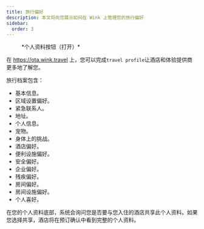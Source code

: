 ```yaml
---
title: 旅行偏好
description: 本文将向您展示如何在 Wink 上管理您的旅行偏好
sidebar:
  order: 3
---
```


<figure>
  <CloudinaryImage width="350" height="404" resize="scale" quality="best" alt="身份验证后的帐户按钮" src="academy/account-button-auth-open" errorImage="noimage_opaque_nyrtl0.png" />

  <figcaption>*个人资料按钮（打开）*</figcaption>
</figure>


在 https://ota.wink.travel 上，您可以完成`travel profile`让酒店和体验提供商更多地了解您。

旅行档案包含：

* 基本信息。
* 区域设置偏好。
* 紧急联系人。
* 地址。
* 个人信息。
* 宠物。
* 身体上的挑战。
* 酒店偏好。
* 便利设施偏好。
* 安全偏好。
* 企业偏好。
* 残疾偏好。
* 房间偏好。
* 房间设施偏好。
* 个人喜好。

在您的个人资料底部，系统会询问您是否要与您入住的酒店共享此个人资料。如果您选择共享，酒店将在预订确认中看到完整的个人资料。

